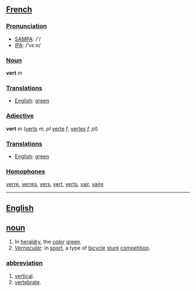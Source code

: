 ==[[French]]==
===[[Pronunciation]]===
*[[w:SAMPA|SAMPA]]: /'/
*[[w:IPA|IPA]]: /'vε:ʀ/

===[[Noun]]===
'''vert''' ''m''

===[[Translation]]s===
*[[English]]: [[green]]

===[[Adjective]]===
'''vert''' ''m'' ([[verts]] ''m, pl'' [[verte]] ''f'', [[vertes]] ''f, pl'')

===[[Translation]]s===
*[[English]]: [[green]]


===[[Homophone]]s===
[[verre]], [[verres]], [[vers]], [[vert]], [[verts]], [[vair]], [[vaire]]

----
==[[English]]==
==[[noun]]==
#In [[heraldry]], the [[color]] [[green]].
#''[[Vernacular]]'': in [[sport]], a type of [[bicycle]] [[stunt]] [[competition]].
===[[abbreviation]]===
#[[vertical]].
#[[vertebrate]].